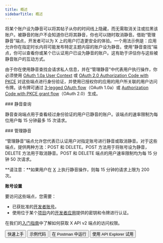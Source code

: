 ```yaml
---
title: 概述
sidebarTitle: 概述
---
```



将某个账户设为静音可以将其帖子从你的时间线上隐藏，而无需取消关注或拉黑该账户。被静音的账户不会知道你已将其静音，你也可以随时取消静音。借助“管理静音”端点，开发者可以为 X 上的用户打造更安全的体验。一个用法示例是：应用允许你在指定时长内将可能发布特定主题内容的账户设为静音。使用“静音查找”端点，你可以查看你或某个已认证用户已设为静音的账户。这有助于评估你与这些被静音账户的互动方式。

由于你在使用静音查找会请求私人信息，并在“管理静音”中代表用户执行操作，你必须使用 [OAuth 1.0a User Context](/zh/resources/fundamentals/authentication) 或 [OAuth 2.0 Authorization Code with PKCE](zh/resources/fundamentals/authentication#oauth-2-0-authorization-code-flow-with-pkce-2) 对这些端点进行身份验证，并使用已授权你的应用的用户所关联的用户访问令牌。该令牌可通过 [3-legged OAuth flow](/zh/resources/fundamentals/authentication#obtaining-access-tokens-using-3-legged-oauth-flow)（OAuth 1.0a）或 [Authorization Code with PKCE grant flow](/zh/resources/fundamentals/authentication#how-to-connect-to-endpoints-using-oauth-2-0-authorization-code-flow-with-pkce)（OAuth 2.0）生成。

<div id="mutes-lookup">
  ### 静音查询
</div>

静音查询端点用于查看经过身份验证的用户已静音的账户。该端点的速率限制为每位用户每 15 分钟最多 15 次请求。

<div id="manage-mutes">
  ### 管理静音
</div>

“管理静音”端点允许您代表已认证用户对指定账号进行静音或取消静音。对于这些端点，提供两种方法：POST 和 DELETE。POST 方法用于将账号设为静音，DELETE 方法用于取消静音。POST 和 DELETE 端点的用户速率限制均为每 15 分钟 50 次请求。

\*\*请注意：\*\*如果用户在 [X](https://x.com/) 上执行静音操作，则每 15 分钟的请求上限为 200 次。

**账号设置**

要访问这些端点，您需要：

- 已获批准的[开发者账号](https://developer.x.com/en/portal/petition/essential/basic-info)。
- 使用位于某个[项目](/zh/resources/fundamentals/projects)内的[开发者应用](/zh/resources/fundamentals/developer-apps)提供的密钥和令牌进行认证。

在我们的[入门指南](/zh/x-api/getting-started/getting-access)中了解如何获取 X API v2 端点的访问权限。

<div className="flex space-x-2">
  <Button href="/zh/x-api/users/mutes/quickstart/manage-mutes-quickstart">
    快速上手
  </Button>

  <Button href="https://github.com/xdevplatform/Twitter-API-v2-sample-code">
    示例代码
  </Button>

  <Button href="https://app.getpostman.com/run-collection/9956214-784efcda-ed4c-4491-a4c0-a26470a67400">
    在 Postman 中运行
  </Button>

  <Button href="https://developer.x.com/apitools/api?endpoint=/2/users/%7Bid%7D/muting&method=get">
    使用 API Explorer 试用
  </Button>
</div>